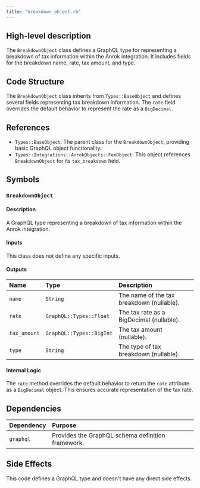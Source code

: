 ```yaml
---
title: "breakdown_object.rb"
---
```


## High-level description
The `BreakdownObject` class defines a GraphQL type for representing a breakdown of tax information within the Anrok integration. It includes fields for the breakdown name, rate, tax amount, and type.

## Code Structure
The `BreakdownObject` class inherits from `Types::BaseObject` and defines several fields representing tax breakdown information. The `rate` field overrides the default behavior to represent the rate as a `BigDecimal`.

## References
- `Types::BaseObject`: The parent class for the `BreakdownObject`, providing basic GraphQL object functionality.
- `Types::Integrations::AnrokObjects::FeeObject`: This object references `BreakdownObject` for its `tax_breakdown` field.

## Symbols

### `BreakdownObject`
#### Description
A GraphQL type representing a breakdown of tax information within the Anrok integration.

#### Inputs
This class does not define any specific inputs.

#### Outputs
| Name | Type | Description |
|:-----|:-----|:------------|
| `name` | `String` | The name of the tax breakdown (nullable). |
| `rate` | `GraphQL::Types::Float` | The tax rate as a BigDecimal (nullable). |
| `tax_amount` | `GraphQL::Types::BigInt` | The tax amount (nullable). |
| `type` | `String` | The type of tax breakdown (nullable). |

#### Internal Logic
The `rate` method overrides the default behavior to return the `rate` attribute as a `BigDecimal` object. This ensures accurate representation of the tax rate.

## Dependencies
| Dependency | Purpose |
|:-----------|:--------|
| `graphql` | Provides the GraphQL schema definition framework. |

## Side Effects
This code defines a GraphQL type and doesn't have any direct side effects.
